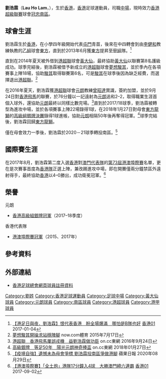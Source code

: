 {{Infobox football biography
| name        = 劉浩霖 <br> Lau Ho Lam
| image       = Lau Ho Lam.jpg
| fullname    = 劉浩霖
| nickname    = 
| birth_date  = {{Birth date and age|1993|1|22|}}
| birth_place = {{HKG-1959}}
| height      = {{height|m=1.68}}
| position    = [[中場|中場]]
| currentclub = [[南區足球會|冠忠南區]] 
| clubnumber  = 8
| youthyears1 = 2008–2012 
| youthclubs1 = [[屯門體育會足球隊|屯門]]
| youthyears2 = 2012–2014 
| youthclubs2 = [[東方足球隊|東方]]
| years1 = 2014–2016
| clubs1 = [[東方足球隊|東方龍獅]]
| caps1  = 0
| goals1 = 0
| years2 = 2014–2015
| clubs2 = → [[黃大仙區康樂體育會|黃大仙]] 
| caps2  = 11
| goals2 = 0
| years3 = 2015–2016
| clubs3 = → [[夢想駿其足球會|夢想駿其]]
| caps3  = 18
| goals3 = 0
| years4 = 2016–2018
| clubs4 = [[元朗足球會|陽光元朗]]
| caps4  = 41
| goals4 = 3
| years5 = 2018–2020
| clubs5 = [[東方足球隊|東方龍獅]]
| caps5  = 11
| goals5 = 1
| years6 = 2019–2020
| clubs6 = → [[南區足球會|冠忠南區]] 
| caps6  = 7
| goals6 = 1
| years7 = 2020–
| clubs7 = [[南區足球會|冠忠南區]] 
| caps7  = 8
| goals7 = 0
| nationalyears1 = 2015
| nationalteam1  = [[香港奧運足球代表隊|香港U23]]
| nationalcaps1  = 0
| nationalgoals1 = 0
| pcupdate = 18 March 2016
| ntupdate = 18 March 2016
}}

'''劉浩霖'''（'''Lau Ho Lam'''，{{bd|1993年|1月22日|catIdx=Lau Ho Lam}}），生於[[香港|香港]]，[[香港|香港]]足球運動員，司職[[中場|中場]]，現時效力[[香港超級聯賽|香港超級聯賽]]球會[[南區足球會|冠忠南區]]。

== 球會生涯 ==
劉浩霖生於[[香港|香港]]，在小學四年級開始代表[[屯門體育會足球隊|屯門]]青苗，後來在中四轉會到由[[李健和|李健和]]教練執教的[[香港乙組足球聯賽|乙組]]球會[[東方足球隊|東方]]，直到於2013年6月獲[[東方足球隊|東方]]提昇至[[香港甲組足球聯賽|甲組]]隊。<ref>[http://www.hk01.com/%E9%AB%94%E8%82%B2/63246/-%E6%B8%AF%E8%B6%B3%E6%97%A5%E8%88%87%E5%A4%9C-%E5%8A%89%E6%B5%A9%E9%9C%96-%E6%81%A8%E4%BB%A3%E8%A1%A8%E9%A6%99%E6%B8%AF-%E7%9B%BC%E5%85%A8%E5%A0%B4%E7%88%86%E6%BB%BF-%E5%93%AA%E6%80%95%E6%98%AFB%E9%9A%8A%E4%B9%9F%E5%A5%BD 【港足日與夜．劉浩霖】恨代表香港　盼全場爆滿　哪怕是B隊也好] [[香港01|香港01]] 2017-01-04</ref> 

直到在2014年夏天被外借到[[港超聯|港超聯]]球會[[黃大仙區康樂體育會|黃大仙]]，最終協助[[黃大仙區康樂體育會|黃大仙]]以聯賽第8名護級成功。球季完結後，劉浩霖被借予新成立的[[港超聯|港超聯]]球會[[夢想駿其足球會|夢想駿其]]，並於季內在各項賽事上陣18場，協助[[夢想駿其足球會|駿其]]取得聯賽第6名，可是[[夢想駿其足球會|駿其]]在球季後因為缺乏經費，而選擇退出[[港超聯|港超聯]]。<ref>[http://news.now.com/home/sports/player?newsId=sp12939039828 夢想駿其開操求站穩陣腳] {{Wayback|url=http://news.now.com/home/sports/player?newsId=sp12939039828 |date=20200710060714 }}  now.com體育 2015年7月17日</ref>

在2016年夏天，劉浩霖獲[[港超聯|港超聯]]球會[[元朗足球會|元朗]]教練[[曾昭達|曾昭達]]賞識，簽約加盟，並於9月24日對[[香港飛馬足球會|香港飛馬]]的聯賽，於76分鐘以一記遠射為[[元朗足球會|元朗]]追和2–2，取得職業生涯首個入球外，還協助[[元朗足球會|元朗]]最終以同樣比數完場。<ref>[http://hk.on.cc/hk/bkn/cnt/sport/20160924/bkn-20160924192708343-0924_00882_001.html 港超聯　香港飛馬屢誤戎機　益劉浩霖做功臣] {{Wayback|url=http://hk.on.cc/hk/bkn/cnt/sport/20160924/bkn-20160924192708343-0924_00882_001.html |date=20160926011435 }}  on.cc東網 2016年9月24日</ref>直到於2017/18球季，劉浩霖被轉型為進攻中場，並於各項賽事上陣22場錄得1球，在2018年1月27日對母會[[東方足球隊|東方龍獅]]的[[2017–18年香港高級組銀牌|高級組銀牌決賽]]錄得1球進帳，協助[[元朗足球會|元朗]]相隔50年後再奪得冠軍。<ref>[http://hk.on.cc/hk/bkn/cnt/sport/20180127/bkn-20180127165331600-0127_00882_001.html 高級銀牌　等足50年　陽光元朗神奇捧盃] {{Wayback|url=http://hk.on.cc/hk/bkn/cnt/sport/20180127/bkn-20180127165331600-0127_00882_001.html |date=20180127203105 }} on.cc東網 2018年01月27日</ref>球季完結後，劉浩霖回歸[[東方足球隊|東方龍獅]]。

僅在母會效力一季後，劉浩霖於2020－21球季轉投南區。<ref>[https://hk.appledaily.com/sports/20200829/FWLWQH6O2FBIFEIJ6CJ5WWQJDI/ 【疫境自強】遺憾未為母會爭標 劉浩霖投南區爭做港腳] {{Wayback|url=https://hk.appledaily.com/sports/20200829/FWLWQH6O2FBIFEIJ6CJ5WWQJDI/ |date=20210621184803 }} 蘋果日報 2020年08月29日</ref>

==國際賽生涯==
在2017年8月，劉浩霖第二度入選[[香港足球代表隊|香港]]對[[澳門足球代表隊|澳門代表隊]]的[[港澳埠際足球賽|第73屆港澳埠際賽]]名單，更在是次賽事首度為[[香港足球代表隊|香港隊]]正選上陣，兼改踢進攻中場，即在開賽僅兩分鐘禁區外遠射得手，最終協助[[香港足球代表隊|香港]]以4–0勝出，成功衛冕冠軍。<ref>[https://www.hk01.com/%E9%AB%94%E8%82%B2/116502/-%E6%B8%AF%E6%BE%B3%E5%9F%A0%E9%9A%9B%E8%B3%BD-%E5%85%A8%E5%9C%9F%E7%82%AE-%E6%B8%AF%E9%9A%8A17%E5%88%86%E9%90%98%E5%85%A54%E7%90%83-%E5%A4%A7%E5%8B%9D%E6%BE%B3%E9%96%80%E7%B7%A0%E5%85%AD%E9%80%A3%E9%9C%B8 【港澳埠際賽】「全土炮」港隊17分鐘入4球　大勝澳門締六連霸] [[香港01|香港01]] 2017-09-02</ref>

==榮譽==
;元朗	
* [[2017–18年香港高級組銀牌|香港高級組銀牌冠軍]]（2017–18季度）
;香港代表隊
* [[港澳埠際足球賽|港澳埠際賽冠軍]]（2015、2017年）

==參考資料==
{{Reflist}}

==外部連結==
*[https://www.hkfa.com/ch/club/142/detail?player=8862#gotab 香港足球總會網頁球員註冊資料]{{Wayback|url=https://www.hkfa.com/ch/club/142/detail?player=8862#gotab |date=20160405223001 }}

{{DEFAULTSORT:Lau Ho Lam}}  
[[Category:劉姓|Category:劉姓]]
[[Category:香港足球運動員|Category:香港足球運動員]]
[[Category:足球中場|Category:足球中場]]
[[Category:黃大仙球員|Category:黃大仙球員]]
[[Category:元朗球員|Category:元朗球員]]
[[Category:南區球員|Category:南區球員]]
[[Category:港超球員|Category:港超球員]]
[[Category:港甲球員|Category:港甲球員]]